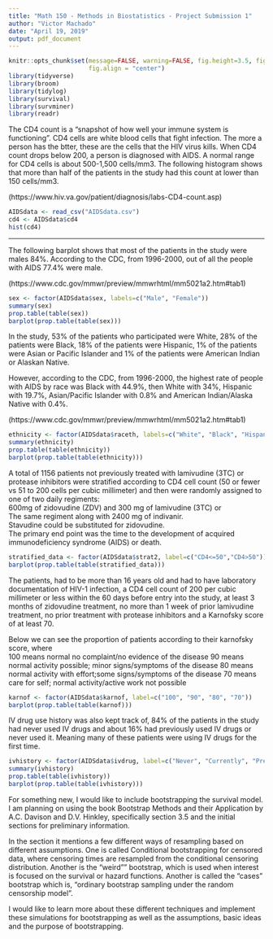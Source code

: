```yaml
---
title: "Math 150 - Methods in Biostatistics - Project Submission 1"
author: "Victor Machado"
date: "April 19, 2019"
output: pdf_document
---
```


```r
knitr::opts_chunk$set(message=FALSE, warning=FALSE, fig.height=3.5, fig.width=8, 
                      fig.align = "center")
library(tidyverse)
library(broom)
library(tidylog)
library(survival)
library(survminer)
library(readr)
```

The CD4 count is a "snapshot of how well your immune system is functioning". CD4 cells are white blood cells that fight infection. The more a person has the btter, these are the cells that the HIV virus kills. When CD4 count drops below 200, a person is diagnosed with AIDS. A normal range for CD4 cells is about 500-1,500 cells/mm3. The following histogram shows that more than half of the patients in the study had this count at lower than 150 cells/mm3. 

(https://www.hiv.va.gov/patient/diagnosis/labs-CD4-count.asp)

```r
AIDSdata <- read_csv("AIDSdata.csv")
cd4 <- AIDSdata$cd4
hist(cd4)
```

-----

The following barplot shows that most of the patients in the study were males 84%. According to the CDC, from 1996-2000, out of all the people with AIDS 77.4% were male. 

(https://www.cdc.gov/mmwr/preview/mmwrhtml/mm5021a2.htm#tab1)

```r
sex <- factor(AIDSdata$sex, labels=c("Male", "Female"))
summary(sex)
prop.table(table(sex))
barplot(prop.table(table(sex)))
```

In the study, 53% of the patients who participated were White, 28% of the patients were Black, 18% of the patients were Hispanic, 1% of the patients were Asian or Pacific Islander and 1% of the patients were American Indian or Alaskan Native. 
    
However, according to the CDC, from 1996-2000, the highest rate of people with AIDS by race was Black with 44.9%, then White with 34%, Hispanic with 19.7%, Asian/Pacific Islander with 0.8% and American Indian/Alaska Native with 0.4%.

(https://www.cdc.gov/mmwr/preview/mmwrhtml/mm5021a2.htm#tab1)

```r
ethnicity <- factor(AIDSdata$raceth, labels=c("White", "Black", "Hispanic", "Asian/Pacific", "Native"))
summary(ethnicity)
prop.table(table(ethnicity))
barplot(prop.table(table(ethnicity)))
```

A total of 1156 patients not previously treated with lamivudine (3TC) or protease inhibitors were stratified according to CD4 cell count (50 or fewer vs 51 to 200 cells per cubic millimeter) and then were randomly assigned to one of two daily regiments:   
600mg of zidovudine (ZDV) and 300 mg of lamivudine (3TC) or   
The same regiment along with 2400 mg of indivanir.   
Stavudine could be substituted for zidovudine.   
The primary end point was the time to the development of acquired immunodeficiency syndrome (AIDS) or death. 

```r
stratified_data <- factor(AIDSdata$strat2, label=c("CD4<=50","CD4>50"))
barplot(prop.table(table(stratified_data)))
```

The patients, had to be more than 16 years old and had to have laboratory documentation of HIV-1 infection, a CD4 cell count of 200 per cubic millimeter or less within the 60 days before entry into the study, at least 3 months of zidovudine treatment, no more than 1 week of prior lamivudine treatment, no prior treatment with protease inhibitors and a Karnofsky score of at least 70.    

Below we can see the proportion of patients according to their karnofsky score, where   
100 means normal no complaint/no evidence of the disease
90 means normal activity possible; minor signs/symptoms of the disease
80 means normal activity with effort;some signs/symptoms of the disease
70 means care for self; normal activity/active work not possible


```r
karnof <- factor(AIDSdata$karnof, label=c("100", "90", "80", "70"))
barplot(prop.table(table(karnof)))
```


IV drug use history was also kept track of, 84% of the patients in the study had never used IV drugs and about 16% had previously used IV drugs or never used it. Meaning many of these patients were using IV drugs for the first time. 

```r
ivhistory <- factor(AIDSdata$ivdrug, label=c("Never", "Currently", "Previously"))
summary(ivhistory)
prop.table(table(ivhistory))
barplot(prop.table(table(ivhistory)))
```

For something new, I would like to include bootstrapping the survival model. I am planning on using the book Bootstrap Methods and their Application by A.C. Davison and D.V. Hinkley, specifically section 3.5 and the initial sections for preliminary information. 

In the section it mentions a few different ways of resampling based on different assumptions. One is called Conditional bootstrapping for censored data, where censoring times are resampled from the conditional censoring distribution. Another is the "weird"" bootstrap, which is used when interest is focused on the survival or hazard functions. Another is called the "cases" bootstrap which is, "ordinary bootstrap sampling under the random censorship model".   

I would like to learn more about these different techniques and implement these simulations for bootstrapping as well as the assumptions, basic ideas and the purpose of bootstrapping. 






